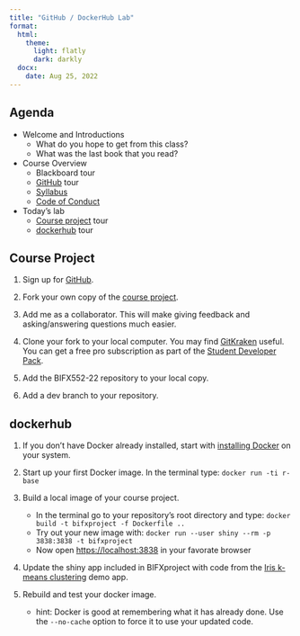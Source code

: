 ```yaml
---
title: "GitHub / DockerHub Lab"
format: 
  html:
    theme: 
      light: flatly
      dark: darkly
  docx:
    date: Aug 25, 2022
---
```


## Agenda

-   Welcome and Introductions
    -   What do you hope to get from this class?
    -   What was the last book that you read?
-   Course Overview
    -   Blackboard tour
    -   [GitHub](https://github.com/BIFX552-22) tour
    -   [Syllabus](https://bifx552-22.github.io/CourseInfo)
    -   [Code of Conduct](https://bifx552-22.github.io/CourseInfo/code_of_conduct)
-   Today's lab
    -   [Course project](https://github.com/BIFX552-22/BIFXproject) tour
    -   [dockerhub](https://hub.docker.com/) tour

## Course Project

1.  Sign up for [GitHub](https://github.com).

2.  Fork your own copy of the [course project](https://github.com/BIFX552-22/BIFXproject).

3.  Add me as a collaborator. This will make giving feedback and asking/answering questions much easier.

4.  Clone your fork to your local computer. You may find [GitKraken](https://www.gitkraken.com/) useful. You can get a free pro subscription as part of the [Student Developer Pack](https://education.github.com/pack).

5.  Add the BIFX552-22 repository to your local copy.

6.  Add a dev branch to your repository.

## dockerhub

1.  If you don't have Docker already installed, start with [installing Docker](https://docs.docker.com/get-docker/) on your system.

2.  Start up your first Docker image. In the terminal type: `docker run -ti r-base`

3.  Build a local image of your course project.

    -   In the terminal go to your repository's root directory and type: `docker build -t bifxproject -f Dockerfile ..`
    -   Try out your new image with: `docker run --user shiny --rm -p 3838:3838 -t bifxproject`
    -   Now open <https://localhost:3838> in your favorate browser

4.  Update the shiny app included in BIFXproject with code from the [Iris k-means clustering](https://shiny.rstudio.com/gallery/kmeans-example.html) demo app.

5.  Rebuild and test your docker image.

    -   hint: Docker is good at remembering what it has already done. Use the `--no-cache` option to force it to use your updated code.
